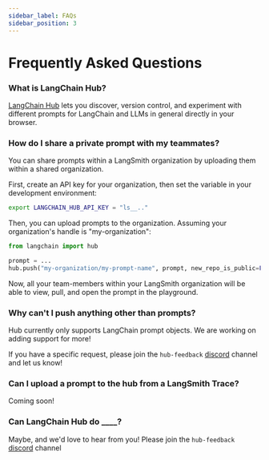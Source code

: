 ```yaml
---
sidebar_label: FAQs
sidebar_position: 3
---
```


# Frequently Asked Questions

### What is LangChain Hub?

[LangChain Hub](https://smith.langchain.com/hub) lets you discover, version control, and experiment with different prompts for LangChain and LLMs in general directly in your browser.

### How do I share a private prompt with my teammates?

You can share prompts within a LangSmith organization by uploading them within a shared organization.

First, create an API key for your organization, then set the variable in your development environment:

```bash
export LANGCHAIN_HUB_API_KEY = "ls__.."
```

Then, you can upload prompts to the organization. Assuming your organization's handle is "my-organization":

```python
from langchain import hub

prompt = ...
hub.push("my-organization/my-prompt-name", prompt, new_repo_is_public=False)
```

Now, all your team-members within your LangSmith organization will be able to view, pull, and open the prompt in the playground.

### Why can't I push anything other than prompts?

Hub currently only supports LangChain prompt objects. We are working on adding support for more!

If you have a specific request, please join the `hub-feedback` [discord](https://discord.gg/6adMQxSpJS) channel and let us know!

### Can I upload a prompt to the hub from a LangSmith Trace?

Coming soon!

### Can LangChain Hub do \_\_\_\_?

Maybe, and we'd love to hear from you! Please join the `hub-feedback` [discord](https://discord.gg/6adMQxSpJS) channel

